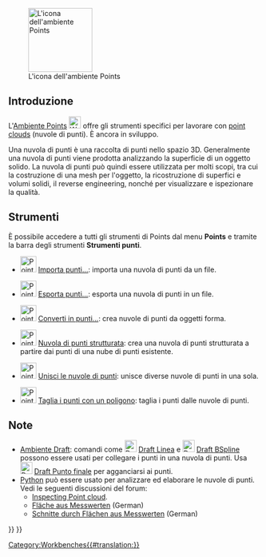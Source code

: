 <languages/>

{{Docnav/it
|[[PartDesign_Workbench/it|Ambiente PartDesign]]
|[[Reverse_Engineering_Workbench/it|Ambiente Reverse Engineering]]
|IconL=Workbench_PartDesign.svg
|IconR=Workbench_Reverse_Engineering.svg
}}

[[Image:Workbench_Points.svg|thumb|128px|L'icona dell'ambiente Points]]

{{TOCright}}

<span id="Introduction"></span>
==Introduzione==

<div class="mw-translate-fuzzy">
L'[[Points_Workbench/it|Ambiente Points]] [[Image:Workbench_Points.svg|24px]] offre gli strumenti specifici per lavorare con [http://en.wikipedia.org/wiki/Point_cloud point clouds] (nuvole di punti). È ancora in sviluppo.
</div>

Una nuvola di punti è una raccolta di punti nello spazio 3D. Generalmente una nuvola di punti viene prodotta analizzando la superficie di un oggetto solido. La nuvola di punti può quindi essere utilizzata per molti scopi, tra cui la costruzione di una mesh per l'oggetto, la ricostruzione di superfici e volumi solidi, il reverse engineering, nonché per visualizzare e ispezionare la qualità.

<span id="Tools"></span>
==Strumenti==

È possibile accedere a tutti gli strumenti di Points dal menu '''Points''' e tramite la barra degli strumenti '''Strumenti punti'''.

* [[Image:Points_Import.svg|32px]] [[Points Import/it|Importa punti...]]: importa una nuvola di punti da un file.

* [[Image:Points_Export.svg|32px]] [[Points Export/it|Esporta punti...]]: esporta una nuvola di punti in un file.

* [[Image:Points_Convert.svg|32px]] [[Points_Convert/it|Converti in punti...]]: crea nuvole di punti da oggetti forma.

* [[Image:Points_Structure.svg|32px]] [[Points_Structure/it|Nuvola di punti strutturata]]: crea una nuvola di punti strutturata a partire dai punti di una nube di punti esistente.

* [[Image:Points_Merge.svg|32px]] [[Points_Merge/it|Unisci le nuvole di punti]]: unisce diverse nuvole di punti in una sola.

* [[Image:Points_PolyCut.svg|32px]] [[Points PolyCut/it|Taglia i punti con un poligono]]: taglia i punti dalle nuvole di punti.

<span id="Notes"></span>
==Note==

<div class="mw-translate-fuzzy">
* [[Draft_Workbench/it|Ambiente Draft]]: comandi come [[Image:Draft_Line.svg|24px]] [[Draft_Line/it|Draft Linea]] e [[Image:Draft_BSpline.svg|24px]] [[Draft_BSpline/it|Draft BSpline]] possono essere usati per collegare i punti in una nuvola di punti. Usa [[Image:Draft_Snap_Endpoint.svg|24px]] [[Draft_Snap_Endpoint/it|Draft Punto finale]] per agganciarsi ai punti.
* [[Python]] può essere usato per analizzare ed elaborare le nuvole di punti. Vedi le seguenti discussioni del forum:
** [http://forum.freecadweb.org/viewtopic.php?f=3&t=16098 Inspecting Point cloud].
** [http://forum.freecadweb.org/viewtopic.php?f=13&t=15988 Fläche aus Messwerten] (German)
** [http://forum.freecadweb.org/viewtopic.php?f=13&t=16103 Schnitte durch Flächen aus Messwerten] (German)
</div>


{{Docnav/it
|[[PartDesign_Workbench/it|Ambiente PartDesign]]
|[[Reverse_Engineering_Workbench/it|Ambiente Reverse Engineering]]
|IconL=Workbench_PartDesign.svg
|IconR=Workbench_Reverse_Engineering.svg
}}

{{Points Tools navi{{#translation:}}}}
{{Userdocnavi{{#translation:}}}}
[[Category:Workbenches{{#translation:}}]]
